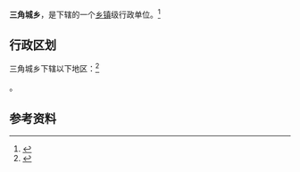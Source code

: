 {{中国乡级行政区|62/01/23/201/000}}

'''三角城乡'''，是{{PRC admin/fullname|62/01/23/201/000|3}}下辖的一个[[乡镇|乡镇]]级行政单位。<ref>{{PRC admin/ref sgc|{{PRC admin/parent|62/01/23/201/000}}}}</ref>

== 行政区划 ==

三角城乡下辖以下地区：<ref>{{PRC admin/ref sgc|62/01/23/201/000}}</ref>

{{PRC admin/children|62/01/23/201/000}}。

== 参考资料 ==

{{reflist}}

{{行政区划小作品}}
{{PRC admin/navcat|62/01/23/201/000}}
